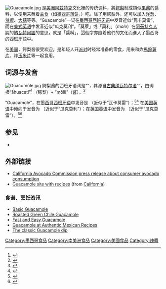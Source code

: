 {{Expand|time=2017-01-23}}
{{noteTA
|G1=地名
|G2=food
}}
[[File:Guacamole.jpg|thumb]]
{{地區用詞|cn=鳄梨酱|mo|tw=酪梨醬|hk=|start={{lang-es|Guacamole}}|as=稱為}}是[[美洲|美洲]][[阿兹特克|阿兹特克]]文化裡的传统调料，將[[鳄梨|鳄梨]]制成類似[[果酱|果酱]]的醬料，以便用来蘸着[[主食|主食]]（如[[墨西哥薄饼|墨西哥薄饼]]，{{lang-es|tortilla}}）吃。除了用鳄梨外，还可以加入[[洋葱|洋葱]]、[[辣椒|辣椒]]、[[大蒜|大蒜]]等等。“Guacamole”一词在[[墨西哥西班牙语|墨西哥西班牙语]]中发音近似“瓦卡莫雷”，而在[[美式英语|美式英语]]中发音近似“瓜克莫利”。「莫萊」或「莫利」（''mole''）在[[阿茲特克人|阿茲特克人]]說的[[納瓦特爾語|納瓦特爾語]]的意思，就是「醬料」，這個字亦隨着他們的文化而進入了墨西哥的西班牙語中。

在[[美国|美国]]，鳄梨酱很受欢迎，是年轻人开[[派对|派对]]时经常准备的零食，用来和炸[[馬鈴薯片|馬鈴薯片]]、炸[[玉米片|玉米片]]等一起食用。

== 词源与发音 ==
[[File:Guacomole.jpg|thumb]]
鳄梨酱的西班牙语词是“{{lang|es|Guacamole}}”，其源自[[古典纳瓦特尔语|古典纳瓦特尔语]]“{{lang|nah|āhuacamōlli}}”{{IPA-nah|aːwakaˈmoːlːi|}}，由词根“āhuacatl”<ref>{{Cite news |url=https://www.thoughtco.com/is-the-g-in-guacamole-silent-3079533 |title=How to Pronounce "Guacamole" in Spanish|work=ThoughtCo |trans-title=Guacamole 在西班牙语里如何发音 |language=en |access-date=August 20, 2018}}</ref> {{IPA-nah|aːˈwakat͡ɬ|}}（鳄梨）+ “mōlli”{{IPA-nah|ˈmoːlːi|}}（酱）。<ref name="zeldes">{{cite web |last=Zeldes |first=Leah A. |title=Eat this! Guacamole, a singing sauce, on its day |website=Dining Chicago |publisher=Chicago's Restaurant & Entertainment Guide, Inc. |date=November 4, 2009 |url=http://blog.diningchicago.com/2009/11/04/eat-this-guacamole-a-singing-sauce-on-its-day/ |access-date=November 5, 2009|url-status=dead|archive-url=https://web.archive.org/web/20100323081500/http://blog.diningchicago.com/2009/11/04/eat-this-guacamole-a-singing-sauce-on-its-day/|archive-date=23 March 2010}}</ref>

“Guacamole”，在[[墨西哥西班牙语|墨西哥西班牙语]]中发音是 {{IPA-es|wakaˈmole|}}（近似于“瓦卡莫雷”）；<ref>{{cite book|editor=Claudia R. Guerra|title=300 Years of San Antonio and Bexar County|url=https://books.google.com/books?id=6ilbDwAAQBAJ&pg=PT55|year=2018|publisher=Trinity University Press|location=San Antonio, TX|isbn=9781595348500|page=55}}</ref><ref>{{cite book|author1=Maria de Lourdes Santiago Martínez|author2=Juan López Chávez|title=Etimologías: introducción a la historia del léxico español|url=https://books.google.com/books?id=lKuajvrBhzsC&pg=PA241|year=2004|publisher=Pearson Educación|isbn=9789702604938|page=241}}</ref> 在[[美国英语|美国英语]]中倾向于发音为 {{IPAc-en|ˌ|ɡ|w|ɑː|k|ə|ˈ|m|oʊ|l|iː}}（近似于“瓜克莫利”）；在[[英国英语|英国英语]]中发音为 {{IPAc-en|ˌ|g|w|ɑː|k|ə|ˈ|m|əʊ|l|eɪ}}（近似于“瓜克莫雷”）。<ref>{{cite web |title=Definition of guacamole in English by Oxford Dictionaries |url=http://www.oxforddictionaries.com/definition/english/guacamole |website=Oxford Dictionaries English |access-date=21 August 2018}}</ref><ref>{{cite web|url=http://lifebyyou.com/us/detroit/food/guac/rock-your-guac-2018.html|title=Etymology|access-date=August 12, 2018}}</ref>

[[Category:墨西哥食品|Category:墨西哥食品]]

==参见==
* {{link-en|莫莱酱|Mole (sauce)}}

==外部链接==
* [https://web.archive.org/web/20041205200850/http://media.avocado.org/media/news/articles/jun2_2004.php California Avocado Commission press release about consumer avocado consumption]
* [https://web.archive.org/web/20080704121728/http://www.avocado.org/avocado-facts/guaccentral/ Guacamole site with recipes] (from [[California|California]])
===食谱、烹饪资讯===
*[http://mexicanfood.about.com/od/fiestaappetizers/r/Guacamole.htm Basic Guacamole]
*[https://web.archive.org/web/20070312062534/http://mexicanfood.about.com/od/fiestaappetizers/r/chileguacamole.htm Roasted Green Chile Guacamole]
*[http://www.tacosalad.com/recipeDetails.aspx?recipeId=2 Fast and Easy Guacamole]
*[http://authentic-mexican-recipes.blogspot.com/2006/05/guacamole.html Guacamole at Authentic Mexican Recipes]
* [https://web.archive.org/web/20070305150433/http://wow.alexanderbecker.net/lexicon/?term=guacamole The classic Guacamole dip]

{{调味品}}
[[Category:南美洲食品|Category:南美洲食品]]
[[Category:美國食品|Category:美國食品]]
[[Category:辣醬|Category:辣醬]]